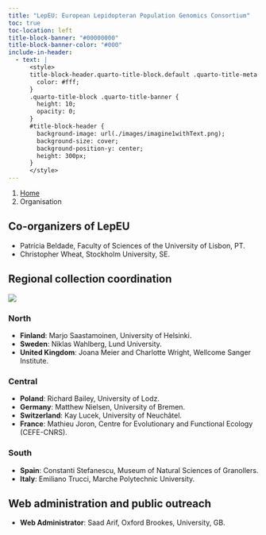 ```yaml
---
title: "LepEU: European Lepidopteran Population Genomics Consortium"
toc: true
toc-location: left
title-block-banner: "#00000000"
title-block-banner-color: "#000"
include-in-header:
  - text: |
      <style>
      title-block-header.quarto-title-block.default .quarto-title-meta {
        color: #fff;
      }
      .quarto-title-block .quarto-title-banner {
        height: 10;
        opacity: 0;
      }
      #title-block-header {
        background-image: url(./images/imagine1withText.png);
        background-size: cover;
        background-position-y: center;
        height: 300px;
      }
      </style>
---
```


```{=html}
<nav aria-label="breadcrumb">
  <ol class="breadcrumb">
    <li class="breadcrumb-item"><a href="index.html">Home</a></li>
    <li class="breadcrumb-item active" aria-current="page">Organisation</li>
  </ol>
</nav>
```


## Co-organizers of LepEU

- Patrícia Beldade, Faculty of Sciences of the University of Lisbon, PT. 
- Christopher Wheat, Stockholm University, SE.

## Regional collection coordination

 <!-- TODO: Make map interactive with hubs e.g. highlight hub when selected on map --> 

![](./images/hubs.png){.hero}

### North

- **Finland**: Marjo Saastamoinen, University of Helsinki. 
- **Sweden**: Niklas Wahlberg, Lund University. 
- **United Kingdom**: Joana Meier and Charlotte Wright, Wellcome Sanger Institute. 

### Central

- **Poland**: Richard Bailey, University of Lodz. 
- **Germany**: Matthew Nielsen, University of Bremen. 
- **Switzerland**: Kay Lucek, University of Neuchâtel.  
- **France**: Mathieu Joron, Centre for Evolutionary and Functional Ecology (CEFE-CNRS). 

### South

- **Spain**: Constanti Stefanescu, Museum of Natural Sciences of Granollers. 
- **Italy**: Emiliano Trucci, Marche Polytechnic University. 

## Web administration and public outreach

- **Web Administrator**: Saad Arif, Oxford Brookes, University, GB.
